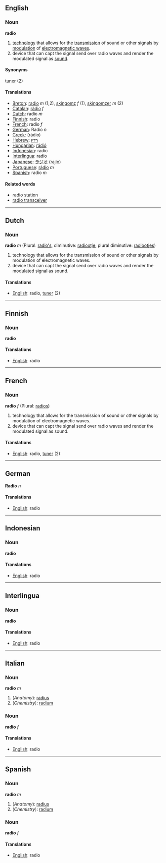 ==English==
===Noun===
'''radio'''

#[[technology]] that allows for the [[transmission]] of sound or other signals by [[modulation]] of [[electromagnetic wave]]s.
#device that can capt the signal send over radio waves and render the modulated signal as [[sound]].

====Synonyms====
[[tuner]] (2)

====Translations====
*[[Breton]]: [[radio]] ''m'' (1,2), [[skingomz]] ''f'' (1), [[skingomzer]] ''m'' (2)
*[[Catalan]]: [[ràdio]] ''f''
*[[Dutch]]: radio ''m''
*[[Finnish]]: radio
*[[French]]: radio ''f''
*[[German]]: Radio ''n''
*[[Greek]]: (r&aacute;dio)
*[[Hebrew]]: [[רדיו]]
*[[Hungarian]]: [[rádió]]
*[[Indonesian]]: radio
*[[Interlingua]]: radio
*[[Japanese]]: [[ラジオ]] (rajio)
*[[Portuguese]]: [[rádio]] ''m''
*[[Spanish]]: radio ''m''

====Related words====
*radio station
*[[radio transceiver]]

----
==Dutch==
===Noun===
'''radio''' ''m'' (Plural: [[radio's]], diminutive: [[radiootje]], plural diminutive: [[radiootjes]])

#technology that allows for the transmission of sound or other signals by modulation of electromagnetic waves.
#device that can capt the signal send over radio waves and render the modulated signal as sound.

====Translations====
*[[English]]: radio, [[tuner]] (2)

----
==Finnish==
===Noun===
'''radio'''

====Translations====
*[[English]]: radio

----
==French==
===Noun===
'''radio''' ''f'' (Plural: [[radios]])

#technology that allows for the transmission of sound or other signals by modulation of electromagnetic waves.
#device that can capt the signal send over radio waves and render the modulated signal as sound.

====Translations====
*[[English]]: radio, [[tuner]] (2)

----
==German==
'''Radio''' ''n''

====Translations====
*[[English]]: radio

----
==Indonesian==
===Noun===
'''radio'''

====Translations====
*[[English]]: radio
----
==Interlingua==
===Noun===
'''radio'''

====Translations====
*[[English]]: radio

----
==Italian==
===Noun===
'''radio''' ''m''

#(''Anatomy''): [[radius]]
#(''Chemistry''): [[radium]]

===Noun===
'''radio''' ''f''

====Translations====
*[[English]]: radio
----
==Spanish==
===Noun===
'''radio''' ''m''

#(''Anatomy''): [[radius]]
#(''Chemistry''): [[radium]]

===Noun===
'''radio''' ''f''

====Translations====
*[[English]]: radio